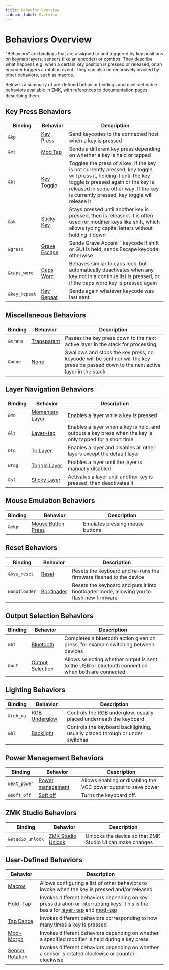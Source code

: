 ```yaml
---
title: Behavior Overview
sidebar_label: Overview
---
```


# Behaviors Overview

"Behaviors" are bindings that are assigned to and triggered by key positions on keymap layers, sensors (like an encoder) or combos. They describe what happens e.g. when a certain key position is pressed or released, or an encoder triggers a rotation event. They can also be recursively invoked by other behaviors, such as macros.

Below is a summary of pre-defined behavior bindings and user-definable behaviors available in ZMK, with references to documentation pages describing them.

## Key Press Behaviors

| Binding       | Behavior                                      | Description                                                                                                                                                                                                                                       |
| ------------- | --------------------------------------------- | ------------------------------------------------------------------------------------------------------------------------------------------------------------------------------------------------------------------------------------------------- |
| `&kp`         | [Key Press](key-press.md)                     | Send keycodes to the connected host when a key is pressed                                                                                                                                                                                         |
| `&mt`         | [Mod Tap](mod-tap.md)                         | Sends a different key press depending on whether a key is held or tapped                                                                                                                                                                          |
| `&kt`         | [Key Toggle](key-toggle.md)                   | Toggles the press of a key. If the key is not currently pressed, key toggle will press it, holding it until the key toggle is pressed again or the key is released in some other way. If the key is currently pressed, key toggle will release it |
| `&sk`         | [Sticky Key](sticky-key.md)                   | Stays pressed until another key is pressed, then is released. It is often used for modifier keys like shift, which allows typing capital letters without holding it down                                                                          |
| `&gresc`      | [Grave Escape](mod-morph.md#behavior-binding) | Sends Grave Accent `` ` `` keycode if shift or GUI is held, sends Escape keycode otherwise                                                                                                                                                        |
| `&caps_word`  | [Caps Word](caps-word.md)                     | Behaves similar to caps lock, but automatically deactivates when any key not in a continue list is pressed, or if the caps word key is pressed again                                                                                              |
| `&key_repeat` | [Key Repeat](key-repeat.md)                   | Sends again whatever keycode was last sent                                                                                                                                                                                                        |

## Miscellaneous Behaviors

| Binding  | Behavior                           | Description                                                                                                                           |
| -------- | ---------------------------------- | ------------------------------------------------------------------------------------------------------------------------------------- |
| `&trans` | [Transparent](misc.md#transparent) | Passes the key press down to the next active layer in the stack for processing                                                        |
| `&none`  | [None](misc.md#none)               | Swallows and stops the key press, no keycode will be sent nor will the key press be passed down to the next active layer in the stack |

## Layer Navigation Behaviors

| Binding | Behavior                                     | Description                                                                                              |
| ------- | -------------------------------------------- | -------------------------------------------------------------------------------------------------------- |
| `&mo`   | [Momentary Layer](layers.md#momentary-layer) | Enables a layer while a key is pressed                                                                   |
| `&lt`   | [Layer-tap](layers.md#layer-tap)             | Enables a layer when a key is held, and outputs a key press when the key is only tapped for a short time |
| `&to`   | [To Layer](layers.md#to-layer)               | Enables a layer and disables all other layers except the default layer                                   |
| `&tog`  | [Toggle Layer](layers.md#toggle-layer)       | Enables a layer until the layer is manually disabled                                                     |
| `&sl`   | [Sticky Layer](sticky-layer.md)              | Activates a layer until another key is pressed, then deactivates it                                      |

## Mouse Emulation Behaviors

| Binding | Behavior                                                    | Description                     |
| ------- | ----------------------------------------------------------- | ------------------------------- |
| `&mkp`  | [Mouse Button Press](mouse-emulation.md#mouse-button-press) | Emulates pressing mouse buttons |

## Reset Behaviors

| Binding       | Behavior                                | Description                                                                              |
| ------------- | --------------------------------------- | ---------------------------------------------------------------------------------------- |
| `&sys_reset`  | [Reset](reset.md#reset)                 | Resets the keyboard and re-runs the firmware flashed to the device                       |
| `&bootloader` | [Bootloader](reset.md#bootloader-reset) | Resets the keyboard and puts it into bootloader mode, allowing you to flash new firmware |

## Output Selection Behaviors

| Binding | Behavior                                                 | Description                                                                                        |
| ------- | -------------------------------------------------------- | -------------------------------------------------------------------------------------------------- |
| `&bt`   | [Bluetooth](bluetooth.md#bluetooth-behavior)             | Completes a bluetooth action given on press, for example switching between devices                 |
| `&out`  | [Output Selection](outputs.md#output-selection-behavior) | Allows selecting whether output is sent to the USB or bluetooth connection when both are connected |

## Lighting Behaviors

| Binding   | Behavior                                       | Description                                                                  |
| --------- | ---------------------------------------------- | ---------------------------------------------------------------------------- |
| `&rgb_ug` | [RGB Underglow](underglow.md#behavior-binding) | Controls the RGB underglow, usually placed underneath the keyboard           |
| `&bl`     | [Backlight](backlight.md#behavior-binding)     | Controls the keyboard backlighting, usually placed through or under switches |

## Power Management Behaviors

| Binding      | Behavior                                      | Description                                                     |
| ------------ | --------------------------------------------- | --------------------------------------------------------------- |
| `&ext_power` | [Power management](power.md#behavior-binding) | Allows enabling or disabling the VCC power output to save power |
| `&soft_off`  | [Soft off](soft-off.md#behavior-binding)      | Turns the keyboard off.                                         |

## ZMK Studio Behaviors

| Binding          | Behavior                                               | Description                                               |
| ---------------- | ------------------------------------------------------ | --------------------------------------------------------- |
| `&studio_unlock` | [ZMK Studio Unlock](studio-unlock.md#behavior-binding) | Unlocks the device so that ZMK Studio UI can make changes |

## User-Defined Behaviors

| Behavior                            | Description                                                                                                                                                        |
| ----------------------------------- | ------------------------------------------------------------------------------------------------------------------------------------------------------------------ |
| [Macros](macros.md)                 | Allows configuring a list of other behaviors to invoke when the key is pressed and/or released                                                                     |
| [Hold-Tap](hold-tap.mdx)            | Invokes different behaviors depending on key press duration or interrupting keys. This is the basis for [layer-tap](layers.md#layer-tap) and [mod-tap](mod-tap.md) |
| [Tap Dance](tap-dance.mdx)          | Invokes different behaviors corresponding to how many times a key is pressed                                                                                       |
| [Mod-Morph](mod-morph.md)           | Invokes different behaviors depending on whether a specified modifier is held during a key press                                                                   |
| [Sensor Rotation](sensor-rotate.md) | Invokes different behaviors depending on whether a sensor is rotated clockwise or counter-clockwise                                                                |

